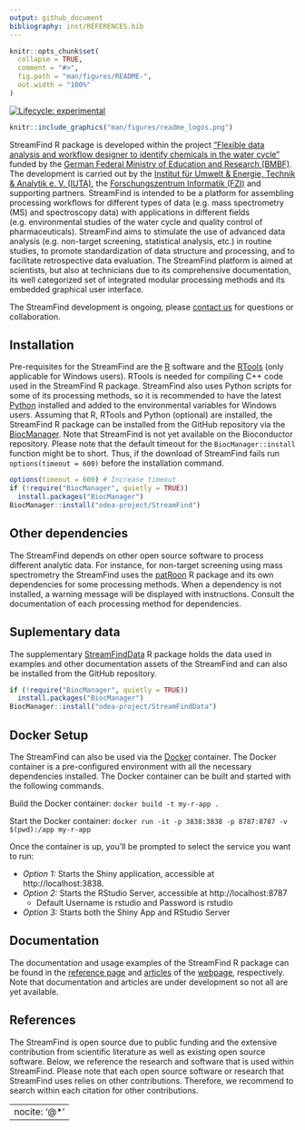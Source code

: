 ```yaml
---
output: github_document
bibliography: inst/REFERENCES.bib
---
```


<!-- README.md is generated from README.Rmd. Please edit that file -->

```r
knitr::opts_chunk$set(
  collapse = TRUE,
  comment = "#>",
  fig.path = "man/figures/README-",
  out.width = "100%"
)
```

<!-- badges: start -->
[![Lifecycle: experimental](https://img.shields.io/badge/lifecycle-experimental-orange.svg)](https://lifecycle.r-lib.org/articles/stages.html#experimental)
<!-- badges: end -->

```r
knitr::include_graphics("man/figures/readme_logos.png")
```

StreamFind R package is developed within the project ["Flexible data analysis and workflow designer to identify chemicals in the water cycle"](https://www.bildung-forschung.digital/digitalezukunft/de/bildung/digital-_und_datenkompetenzen/datenkompetenzen_wissenschaftlichen_nachwuchs/Projekte/stream_find.html) funded by the [German Federal Ministry of Education and Research (BMBF)](https://www.bmbf.de). The development is carried out by the [Institut für Umwelt & Energie, Technik & Analytik e. V. (IUTA)](https://www.iuta.de), the [Forschungszentrum Informatik (FZI)](https://www.fzi.de/) and supporting partners. StreamFind is intended to be a platform for assembling processing workflows for different types of data (e.g. mass spectrometry (MS) and spectroscopy data) with applications in different fields (e.g. environmental studies of the water cycle and quality control of pharmaceuticals). StreamFind aims to stimulate the use of advanced data analysis (e.g. non-target screening, statistical analysis, etc.) in routine studies, to promote standardization of data structure and processing, and to facilitate retrospective data evaluation. The StreamFind platform is aimed at scientists, but also at technicians due to its comprehensive documentation, its well categorized set of integrated modular processing methods and its embedded graphical user interface.

The StreamFind development is ongoing, please [contact us](mailto:cunha@iuta.de) for questions or collaboration.

## Installation

Pre-requisites for the StreamFind are the [R](https://cran.r-project.org/) software and the [RTools](https://cran.r-project.org/bin/windows/Rtools/) (only applicable for Windows users). RTools is needed for compiling C++ code used in the StreamFind R package. StreamFind also uses Python scripts for some of its processing methods, so it is recommended to have the latest [Python](https://www.python.org/downloads/) installed and added to the environmental variables for Windows users. Assuming that R, RTools and Python (optional) are installed, the StreamFind R package can be installed from the GitHub repository via the [BiocManager](https://www.bioconductor.org/install/). Note that StreamFind is not yet available on the Bioconductor repository. Please note that the default timeout for the `BiocManager::install` function might be to short. Thus, if the download of StreamFind fails run `options(timeout = 600)` before the installation command.

```r
options(timeout = 600) # Increase timeout
if (!require("BiocManager", quietly = TRUE))
  install.packages("BiocManager")
BiocManager::install("odea-project/StreamFind")
```

## Other dependencies

The StreamFind depends on other open source software to process different analytic data. For instance, for non-target screening using mass spectrometry the StreamFind uses the [patRoon](https://github.com/rickhelmus/patRoon) R package and its own dependencies for some processing methods. When a dependency is not installed, a warning message will be displayed with instructions. Consult the documentation of each processing method for dependencies.

## Suplementary data

The supplementary [StreamFindData](https://github.com/odea-project/StreamFindData) R package holds the data used in examples and other documentation assets of the StreamFind and can also be installed from the GitHub repository.

```r
if (!require("BiocManager", quietly = TRUE))
  install.packages("BiocManager")
BiocManager::install("odea-project/StreamFindData")
```

## Docker Setup

The StreamFind can also be used via the [Docker](https://www.docker.com/products/docker-desktop/) container. The Docker container is a pre-configured environment with all the necessary dependencies installed.  The Docker container can be built and started with the following commands.

Build the Docker container:
`docker build -t my-r-app .`

Start the Docker container:
`docker run -it -p 3838:3838 -p 8787:8787 -v $(pwd):/app my-r-app`

Once the container is up, you'll be prompted to select the service you want to run:

- *Option 1:* Starts the Shiny application, accessible at http://localhost:3838.
- *Option 2:* Starts the RStudio Server, accessible at http://localhost:8787
  + Default Username is rstudio and Password is rstudio
- *Option 3:* Starts both the Shiny App and RStudio Server

## Documentation

The documentation and usage examples of the StreamFind R package can be found in the [reference page](https://odea-project.github.io/StreamFind/reference/index.html) and [articles](https://odea-project.github.io/StreamFind/articles/index.html) of the [webpage](https://odea-project.github.io/StreamFind/index.html), respectively. Note that documentation and articles are under development so not all are yet available.

## References

The StreamFind is open source due to public funding and the extensive contribution from scientific literature as well as existing open source software. Below, we reference the research and software that is used within StreamFind. Please note that each open source software or research that StreamFind uses relies on other contributions. Therefore, we recommend to search within each citation for other contributions.
<br>

---
nocite: '@*'
---
